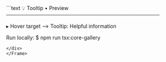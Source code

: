 <Frame>
<div style={{background:'#0f131a',border:'1px solid #1f2430',borderRadius:'8px' ,width:'100%',height:'100%',overflow:'hidden',boxShadow:'0 10px 30px rgba(0,0,0,.35)'}}>
```text
💡 Tooltip • Preview
──────────────────────────────────────────

  ▸ Hover target
    ⟶ Tooltip: Helpful information

Run locally:
  $ npm run tsx:core-gallery
```
</div>
</Frame>


